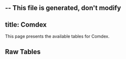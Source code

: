 -- This file is generated, don't modify
---
title: Comdex
---



This page presents the available tables for Comdex.


## Raw Tables
<Table data={json} tag="raw_table"/>
    


    